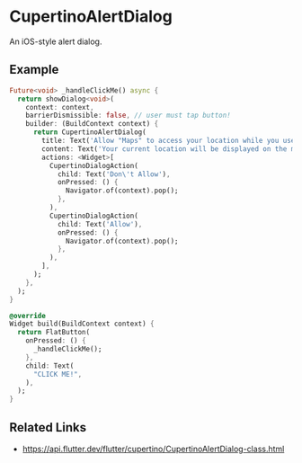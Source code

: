 

<Meta of={CupertinoAlertDialogStories} />

# CupertinoAlertDialog

An iOS-style alert dialog.

## Example

```dart liveslice=CupertinoAlertDialog height=400px
Future<void> _handleClickMe() async {
  return showDialog<void>(
    context: context,
    barrierDismissible: false, // user must tap button!
    builder: (BuildContext context) {
      return CupertinoAlertDialog(
        title: Text('Allow "Maps" to access your location while you use the app?'),
        content: Text('Your current location will be displayed on the map and used for directions, nearby search results, and estimated travel times.'),
        actions: <Widget>[
          CupertinoDialogAction(
            child: Text('Don\'t Allow'),
            onPressed: () {
              Navigator.of(context).pop();
            },
          ),
          CupertinoDialogAction(
            child: Text('Allow'),
            onPressed: () {
              Navigator.of(context).pop();
            },
          ),
        ],
      );
    },
  );
}

@override
Widget build(BuildContext context) {
  return FlatButton(
    onPressed: () {
      _handleClickMe();
    },
    child: Text(
      "CLICK ME!",
    ),
  );
}
```

## Related Links

- https://api.flutter.dev/flutter/cupertino/CupertinoAlertDialog-class.html

